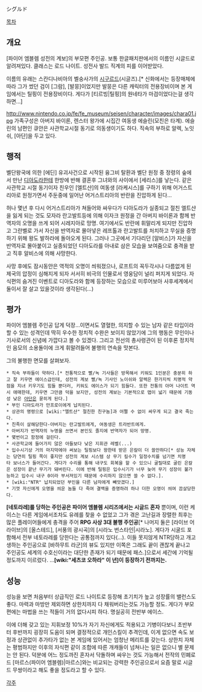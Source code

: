 シグルド

[[목차]]
== 개요 ==
[파이어 엠블렘 성전의 계보]의 부모편 주인공. 보통 한글패치판에서의 이름인 시글드로 알려져있다. 클래스는 로드 나이트. 성전사 발드 직계의 피를 이어받았다.

이름의 유래는 스칸디나비아의 벨숭사가의 [[시구르드]](시글즈).[* 신화에서는 등장매체에 따라 그가 썼던 검이 [그람], [발뭉]이었지만 발뭉은 다른 캐릭터의 전용장비이며 본 게임에서는 틸핑이 전용장비이다. 게다가 [티르빙|틸핑]의 원네타가 마검이었다는걸 생각하면...]

http://www.nintendo.co.jp/fe/fe_museum/seisen/character/images/chara01.jpg
가족구성은 아버지 바이론, 렌스터 왕가에 시집간 여동생 에슬린(모친은 타계).
에슬린의 남편인 큐안은 사관학교시절 동기로 의동생이기도 하다.
직속의 부하로 알렉, 노잇쉬, [아단]을 두고 있다.

== 행적 ==
벨단왕국에 의한 [에딘] 유괴사건으로 시작된 융그비 탈환과 벨단 원정 중 정령의 숲에서 만난 [[디아도라]]한테 한방에 반해 결혼후 그녀와의 사이에서 [세리스]를 낳는다. 같은 사관학교 시절 동기이자 친우인 [엘트샨]의 여동생 [라케시스]를 구하기 위해 어거스트리아로 원정가면서 주둔중에 일어난 어거스트리아의 반란을 진압하게 된다...

허나 몇년 후 다시 어거스트리아가 쳐들어와 싸우다가 디아도라가 실종되고 절친 엘트샨을 잃게 되는 것도 모자라 란고발트등에 의해 이자크 원정을 간 아버지 바이론과 함께 반역자의 오명을 쓰게 되어 시레지아로 망명. 여기에서도 반란에 휘말리게 되지만 진압하고 그란벨로 가서 자신을 반역자로 몰아넣은 레프톨과 란고발트를 처치하고 무실을 증명하기 위해 왕도 발하라에 돌아오게 된다. 그러나 그곳에서 기다리던 [알비스]가 자신을 반역자로 몰아붙이고 실종되었던 디아도라를 아내로 삼은 모습을 보여줌으로 충격을 받고 직후 알비스에 의해 사망한다.

사망 후에도 잠시동안은 역적의 오명이 씌워졌으나, 로프트의 꼭두각시나 다름없게 된 제국의 압정이 심해지게 되자 서서히 비극의 인물로서 영웅담이 널리 퍼지게 되었다. 자식편의 숨겨진 이벤트로 디아도라와 함께 등장하는 모습으로 미루어보아 사후세계에서 둘이서 잘 살고 있을것이라 생각된다(...)

== 평가 ==
파이어 엠블렘 주인공 답게 덕장...이면서도 열혈한, 의지할 수 있는 남자 같은 타입이라 할 수 있는 성격인데 딱히 우수한 정치적 수완은 보이지 않았기에 그의 행동은 무인이나 기사로서의 신념에 가깝다고 볼 수 있겠다. 그리고 전선의 총사령관이 된 이후론 정치적인 음모의 소용돌이에 크게 휘말려들어 불행의 연속을 맛본다.

그의 불행한 면모를 살펴보자.

 * 직속 부하들이 약하다.[* 전통적으로 빨/녹 기사들은 방목해서 키워도 1인분은 충분히 하고 잘 키우면 에이스급인데, 성전의 계보 빨/녹 기사인 노이쉬와 알렉은 한가지씩 치명적 약점을 지녀 키우기도 힘들 뿐더러, 키워도 에이스가 되기 힘들다. 또한 전통의 아머 나이트 역시 애매한데, 키우면 그만큼 덕을 보지만, 성전의 계보는 기본적으로 맵이 넓기 때문에 기동성 낮은 [[아단]]은 묻히게 된다.]
 * 부인 디아도라가 만프로이에게 납치된다.
 * 상관의 명령으로 [wiki:"엘트샨" 절친한 친구놈]과 어쩔 수 없이 싸우게 되고 결국 죽는다. 
 * 친족이 살해당한다-아버지는 란고발트에게, 여동생은 트라반트에게.
 * 아버지가 반역자의 누명을 쓰면서 본인도 졸지에 반역자가 되어 망명.
 * 몇번이고 함정에 걸린다. 
 * 사관학교에 들어가지 않은 아들보다 낮은 지휘관 레벨(...)
 * 입수시기상 거의 마지막에야 써보는 틸핑보다 왕한테 받은 은칼이 더 쓸만하다[* 성능 자체는 당연히 틸핑 쪽이 좋지만 성전의 계보 시스템 상 무기 킬수가 일정수치를 넘기면 치명타 보너스가 들어간다. 게다가 수리를 통해 내구도 회복을 할 수 있으니 굴릴대로 굴린 은칼은 성장이 끝난 무기가 돼버린다. 이에 반해 틸핑은 입수시기가 너무 늦어 무기 성장이 불가능하고 입수시 내구 0이라 부서져있기 때문에 수리하지 않으면 쓸 수 없다.].
 * [wiki:"NTR" 납치되었던 부인을 다른 남자에게 빼앗겼다.]
 * 기껏 자신에게 오명을 씌운 놈들 다 죽여 결백을 증명하려 하나 더한 오명이 씌여 끔살당한다.

'''[네토라레]를 당하는 주인공은 파이어 엠블렘 시리즈에서는 시글드 혼자''' 뿐이며, 이런 케이스는 다른 게임에서조차도 유례를 찾을 수 없었고 그가 겪은 고난길과 장렬한 최후는 많은 플레이어들에게 충격을 주어 '''RPG 사상 3대 불행 주인공'''[* 나머지 둘은 [라이브 어 라이브]의 [올스테드], [서풍의 광시곡]의 [시라노 번스타인|시라노]. 게다가 시굴드 포함해서 전부 네토라레를 당한다는 공통점까지 있다(...). 이들 못지않게 NTR당하고 개고생하는 주인공으로 [바하무트 라군]의 뷰도 있지만 이쪽은 그래도 끝이 괜찮게 끝나고 주인공도 세계의 수호신이라는 대단한 존재가 되기 때문에 패스.]으로서 세간에 기억될 정도까지 이르렀다. ...'''[wiki:"세츠코 오하라" 이 년]이 등장하기 전까지는.'''

== 성능 ==
성능을 보면 처음부터 상급직인 로드 나이트로 등장해 초기치가 높고 성장률의 밸런스도 좋다. 마력과 마방만 제외하면 상한치까지 다 채워버리는것도 가능할 정도. 게다가 부모편에는 마법을 쓰는 적들이 거의 없다시피 하다. 명실공히 전반부 에이스.

이에 더해 갖고 있는 지휘보정 10%가 자기 자신에게도 적용되고 기병이다보니 초반부터 후반까지 굉장히 도움이 되며 결정적으로 개인스킬이 추격인데, 이게 없으면 속도 보정과 상관없이 추가타가 없는 본 게임에 있어서는 엄청난 메리트를 갖는다. 상한치 자체는 평범하지만 이후의 자식편 같이 조합에 따른 개캐들이 넘쳐나는 일은 없으니 별 문제는 안 된다. 덕분에 어느 정도까진 혼자서 닥돌하며 싸우는 것도 가능해서 전작의 민폐로드 [마르스(파이어 엠블렘)|마르스]와는 비교되는 강력한 주인공으로서 요즘 말로 시글드 무쌍이라고 해도 좋을 정도라고 할 수 있다.

[[각주]]
